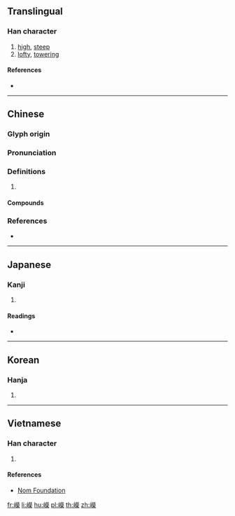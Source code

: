 {{also|嵘}}
==Translingual==

===Han character===
{{Han char|rn=46|rad=山|as=14|sn=17|four=29794|canj=UFFD|ids=⿰山榮}}

# [[high]], [[steep]]
# [[lofty]], [[towering]]

====References====
* {{Han ref|kx=0321.120|dkj=08548|dj=0621.210|hdz=10803.100|uh=5DB8|ud=23992|bh=C0AF|bd=49327}}

----

==Chinese==
{{zh-forms|s=嵘}}

===Glyph origin===
{{Han etym}}

===Pronunciation===
{{zh-pron
|m=róng
|c=wang4,wing4,jing4
|mc=y
|oc=y
|cat=
}}

===Definitions===
{{zh-hanzi}}

# {{rfdef|zh}}

====Compounds====
{{zh-der|崢嶸歲月|嶸嶸|崢嶸|歲月崢嶸|頭角崢嶸}}

===References===
* {{R:yue:mfccd}}

----

==Japanese==

===Kanji===
{{ja-kanji|grade=|rs=山14}}

# {{defn|lang=ja|sort=山14}}

====Readings====
* {{ja-readings|on=[[こう]] (kō), [[おう]] (ō), [[えい]] (ei), [[よう]] (yō)|kun=[[けわしい]] (kewashii)}}

----

==Korean==

===Hanja===
{{ko-hanja|hangeul=영|rv=yeong|mr=yŏng}}

# {{defn|lang=ko|sort=山14}}

----

==Vietnamese==

===Han character===
{{vi-readings|rs=山14|hanviet=vanh}}

# {{defn|lang=vi|sort=山14}}

====References====
* [http://nomfoundation.org/common/nom_details.php?codepoint=5db8 Nom Foundation]

[[fr:嶸]]
[[li:嶸]]
[[hu:嶸]]
[[pl:嶸]]
[[th:嶸]]
[[zh:嶸]]